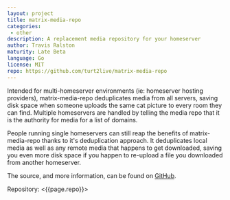 ```yaml
---
layout: project
title: matrix-media-repo
categories: 
 - other
description: A replacement media repository for your homeserver
author: Travis Ralston
maturity: Late Beta
language: Go
license: MIT
repo: https://github.com/turt2live/matrix-media-repo
---
```


Intended for multi-homeserver environments (ie: homeserver hosting providers), matrix-media-repo deduplicates media from all servers, saving disk space when someone uploads the same cat picture to every room they can find. Multiple homeservers are handled by telling the media repo that it is the authority for media for a list of domains.

People running single homeservers can still reap the benefits of matrix-media-repo thanks to it's deduplication approach. It deduplicates local media as well as any remote media that happens to get downloaded, saving you even more disk space if you happen to re-upload a file you downloaded from another homeserver.

The source, and more information, can be found on [GitHub](https://github.com/turt2live/matrix-media-repo).

Repository: <{{page.repo}}>
